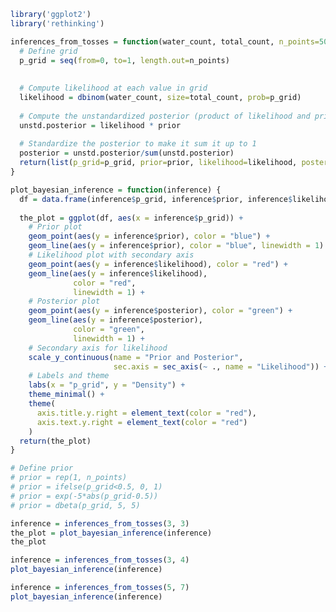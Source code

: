 ```r
library('ggplot2')
library('rethinking')
```

```r
inferences_from_tosses = function(water_count, total_count, n_points=50, prior = rep(1, n_points)) {
  # Define grid
  p_grid = seq(from=0, to=1, length.out=n_points)
  
  
  # Compute likelihood at each value in grid
  likelihood = dbinom(water_count, size=total_count, prob=p_grid)
  
  # Compute the unstandardized posterior (product of likelihood and prior)
  unstd.posterior = likelihood * prior
  
  # Standardize the posterior to make it sum it up to 1
  posterior = unstd.posterior/sum(unstd.posterior)
  return(list(p_grid=p_grid, prior=prior, likelihood=likelihood, posterior=posterior))
}
```

```r
plot_bayesian_inference = function(inference) {
  df = data.frame(inference$p_grid, inference$prior, inference$likelihood, inference$posterior)
  
  the_plot = ggplot(df, aes(x = inference$p_grid)) +
    # Prior plot
    geom_point(aes(y = inference$prior), color = "blue") +
    geom_line(aes(y = inference$prior), color = "blue", linewidth = 1) +
    # Likelihood plot with secondary axis
    geom_point(aes(y = inference$likelihood), color = "red") +
    geom_line(aes(y = inference$likelihood),
              color = "red",
              linewidth = 1) +
    # Posterior plot
    geom_point(aes(y = inference$posterior), color = "green") +
    geom_line(aes(y = inference$posterior),
              color = "green",
              linewidth = 1) +
    # Secondary axis for likelihood
    scale_y_continuous(name = "Prior and Posterior",
                       sec.axis = sec_axis(~ ., name = "Likelihood")) +
    # Labels and theme
    labs(x = "p_grid", y = "Density") +
    theme_minimal() +
    theme(
      axis.title.y.right = element_text(color = "red"),
      axis.text.y.right = element_text(color = "red")
    )
  return(the_plot)
}
```

```r
# Define prior
# prior = rep(1, n_points)
# prior = ifelse(p_grid<0.5, 0, 1)
# prior = exp(-5*abs(p_grid-0.5))
# prior = dbeta(p_grid, 5, 5)

inference = inferences_from_tosses(3, 3)
the_plot = plot_bayesian_inference(inference)
the_plot
```

```r
inference = inferences_from_tosses(3, 4)
plot_bayesian_inference(inference)
```

```r
inference = inferences_from_tosses(5, 7)
plot_bayesian_inference(inference)
```

